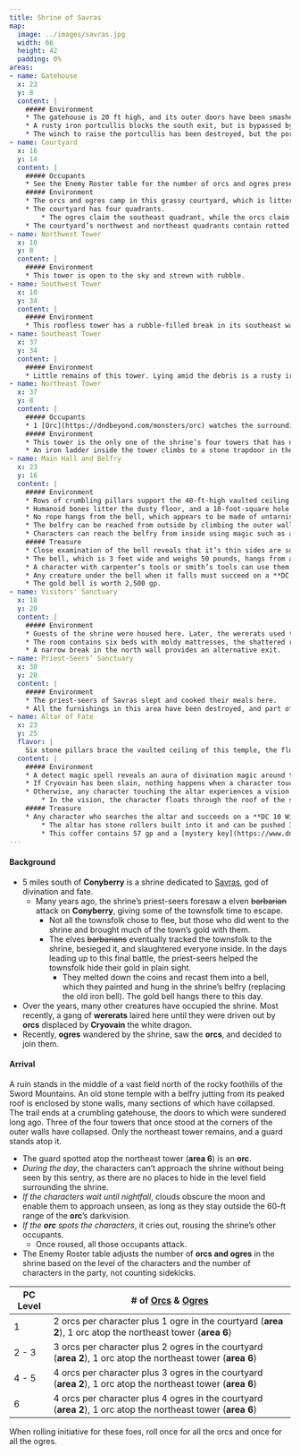 ```yaml
---
title: Shrine of Savras
map:
  image: ../images/savras.jpg
  width: 66
  height: 42
  padding: 0%
areas:
- name: Gatehouse
  x: 23
  y: 8
  content: |
    ##### Environment
    * The gatehouse is 20 ft high, and its outer doors have been smashed to flinders.
    * A rusty iron portcullis blocks the south exit, but is bypassed by a rubble-filled hole in the southwest corner of the gatehouse. 
    * The winch to raise the portcullis has been destroyed, but the portcullis can be lifted manually with a successful **DC 25 Strength (Athletics)** check if desired.
- name: Courtyard
  x: 16
  y: 14
  content: |
    ##### Occupants
    * See the Enemy Roster table for the number of orcs and ogres present.
    ##### Environment
    * The orcs and ogres camp in this grassy courtyard, which is littered with bones, broken weapons, and shattered armor from past battles. 
    * The courtyard has four quadrants. 
        * The ogres claim the southeast quadrant, while the orcs claim the remaining quadrants.
    * The courtyard’s northwest and northeast quadrants contain rotted wooden troughs and posts that were once used to feed, water, and tether horses.
- name: Northwest Tower
  x: 10
  y: 8
  content: |
    ##### Environment
    * This tower is open to the sky and strewn with rubble.
- name: Southwest Tower
  x: 10
  y: 34
  content: |
    ##### Environment
    * This roofless tower has a rubble-filled break in its southeast wall.
- name: Southeast Tower
  x: 37
  y: 34
  content: |
    ##### Environment
    * Little remains of this tower. Lying amid the debris is a rusty iron bell that weighs 500 pounds.
- name: Northeast Tower
  x: 37
  y: 8
  content: |
    ##### Occupants
    * 1 [Orc](https://dndbeyond.com/monsters/orc) watches the surrounding countryside from atop the tower.
    ##### Environment
    * This tower is the only one of the shrine’s four towers that has not fallen. 
    * An iron ladder inside the tower climbs to a stone trapdoor in the ceiling, through which characters can reach the tower’s battlemented rooftop. 
- name: Main Hall and Belfry
  x: 23
  y: 16
  content: |
    ##### Environment
    * Rows of crumbling pillars support the 40-ft-high vaulted ceiling of this hall. 
    * Humanoid bones litter the dusty floor, and a 10-foot-square hole in the ceiling leads to the belfry. 
    * No rope hangs from the bell, which appears to be made of untarnished copper. 
    * The belfry can be reached from outside by climbing the outer walls and rooftop, which requires a successful **DC 15 Strength (Athletics)** check. 
    * Characters can reach the belfry from inside using magic such as a spider climb or fly spell.
    ##### Treasure
    * Close examination of the bell reveals that it’s thin sides are solid gold covered with peeling copper paint. 
    * The bell, which is 3 feet wide and weighs 50 pounds, hangs from an iron fixture bolted to a wooden crossbeam. 
    * A character with carpenter’s tools or smith’s tools can use them to detach the bell from the beam in 1 minute. 
    * Any creature under the bell when it falls must succeed on a **DC 12 Dexterity** check to get out of the way, or take 14 (4d6) bludgeoning damage. 
    * The gold bell is worth 2,500 gp.
- name: Visitors' Sanctuary
  x: 18
  y: 20
  content: |
    ##### Environment
    * Guests of the shrine were housed here. Later, the wererats used this area as a lair. 
    * The room contains six beds with moldy mattresses, the shattered remains of a wooden table and six chairs, and a soot-stained fireplace containing a rusty cauldron hanging from a spit.
    * A narrow break in the north wall provides an alternative exit.
- name: Priest-Seers’ Sanctuary
  x: 30
  y: 20
  content: |
    ##### Environment
    * The priest-seers of Savras slept and cooked their meals here. 
    * All the furnishings in this area have been destroyed, and part of the south wall has collapsed.
- name: Altar of Fate
  x: 23
  y: 25
  flavor: |
    Six stone pillars brace the vaulted ceiling of this temple, the floor of which is buried under a thick layer of dust. Also covered in dust are four humanoid skeletons in tattered priestly vestments, lying near a stone altar situated in an alcove under four narrow windows. Carved into the front of the altar is a humanoid eye.
  content: |
    ##### Environment
    * A detect magic spell reveals an aura of divination magic around the altar. 
    * If Cryovain has been slain, nothing happens when a character touches the altar. 
    * Otherwise, any character touching the altar experiences a vision lasting 1 minute, during which time the character is incapacitated. 
        * In the vision, the character floats through the roof of the shrine, soars toward Icespire Hold, and sees the white dragon asleep on the fortress’s rooftop. (The divination power of the altar is effectively telling the characters where they must go to defeat the dragon.) A character receives this vision only once. Nothing happens to a character who touches the altar a second time.
    ##### Treasure
    * Any character who searches the altar and succeeds on a **DC 10 Wisdom (Perception)** check realizes that the altar’s base doesn’t quite touch the floor. 
        * The altar has stone rollers built into it and can be pushed 3 feet to the south, revealing an unlocked wooden coffer tucked inside a 1-foot-square cavity in the floor. 
        * This coffer contains 57 gp and a [mystery key](https://www.dndbeyond.com/magic-items/mystery-key).
---
```

#### Background
* 5 miles south of **Conyberry** is a shrine dedicated to [Savras](https://forgottenrealms.fandom.com/wiki/Savras), god of divination and fate. 
    * Many years ago, the shrine’s priest-seers foresaw a elven ~~barbarian~~ attack on **Conyberry**, giving some of the townsfolk time to escape. 
        * Not all the townsfolk chose to flee, but those who did went to the shrine and brought much of the town’s gold with them.
        * The elves ~~barbarians~~ eventually tracked the townsfolk to the shrine, besieged it, and slaughtered everyone inside. In the days leading up to this final battle, the priest-seers helped the townsfolk hide their gold in plain sight. 
            * They melted down the coins and recast them into a bell, which they painted and hung in the shrine’s belfry (replacing the old iron bell). The gold bell hangs there to this day.
* Over the years, many other creatures have occupied the shrine. Most recently, a gang of **wererats** laired here until they were driven out by **orcs** displaced by **Cryovain** the white dragon. 
* Recently, **ogres** wandered by the shrine, saw the **orcs**, and decided to join them.

#### Arrival
<div className="flavor">
  
A ruin stands in the middle of a vast field north of the rocky foothills of the Sword Mountains. An old stone temple with a belfry jutting from its peaked roof is enclosed by stone walls, many sections of which have collapsed. The trail ends at a crumbling gatehouse, the doors to which were sundered long ago. Three of the four towers that once stood at the corners of the outer walls have collapsed. Only the northeast tower remains, and a guard stands atop it.
</div>

* The guard spotted atop the northeast tower (**area 6**) is an **orc**. 
* _During the day_, the characters can’t approach the shrine without being seen by this sentry, as there are no places to hide in the level field surrounding the shrine. 
* _If the characters wait until nightfall_, clouds obscure the moon and enable them to approach unseen, as long as they stay outside the 60-ft range of the **orc**’s darkvision. 
* _If the **orc** spots the characters_, it cries out, rousing the shrine’s other occupants. 
    * Once roused, all those occupants attack.
* The Enemy Roster table adjusts the number of **orcs and ogres** in the shrine based on the level of the characters and the number of characters in the party, not counting sidekicks.

| PC Level | # of [Orcs](https://www.dndbeyond.com/monsters/orc) & [Ogres](https://www.dndbeyond.com/monsters/ogre) |
|---|---|
| 1 | 2 orcs per character plus 1 ogre in the courtyard (**area 2**), 1 orc atop the northeast tower (**area 6**) |
| 2 - 3 | 3 orcs per character plus 2 ogres in the courtyard (**area 2**), 1 orc atop the northeast tower (**area 6**) |
| 4 - 5 | 4 orcs per character plus 3 ogres in the courtyard (**area 2**), 1 orc atop the northeast tower (**area 6**) |
| 6 | 4 orcs per character plus 4 ogres in the courtyard (**area 2**), 1 orc atop the northeast tower (**area 6**)|

When rolling initiative for these foes, roll once for all the orcs and once for all the ogres.
